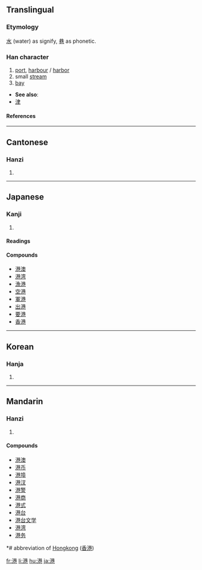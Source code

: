 ==Translingual==
===Etymology===
[[水]] (water) as signify, [[巷]] as phonetic.
===Han character===
{{Han char|rn=85|rad=水|as=09|sn=12|four=3411<sub>7</sub>|canj=水廿金山 (ETCU)}}
# [[port]], [[harbour]] / [[harbor]]
# small [[stream]]
# [[bay]]


* '''See also''':
* [[津]]
====References====
{{Han ref|kx=0635.040|dkj=17783|dj=1042.020|hdz=31668.070|uh=6E2F|ud=28207|bh=B4E4|bd=46308}}

----
==Cantonese==
===Hanzi===
{{yue-hanzi|jyut=|y=gong2}}
# {{defn|Cantonese}}

----
==Japanese==
===Kanji===
{{ja-kanji|grade=3|rs=水09}}
# {{defn|Japanese}} 
====Readings====
{{ja-readings|on=[[こう]] (kō)|kun=[[みなと]] (minato)}}

====Compounds====
*[[港澳]]
*[[港湾]]
*[[漁港]]
*[[空港]]
*[[軍港]]
*[[出港]]
*[[要港]]
*[[香港]]

----
==Korean==
===Hanja===
{{ko-hanja|hangeul=[[항]]|eumhun=|rv=hang|mr=hang|y=hang}}
# {{defn|Korean}}

----
==Mandarin==
===Hanzi===
{{cmn-hanzi|pin=[[gǎng]] ([[gang3]])|wg=kang<sup>3</sup>}}
# {{defn|Mandarin}}

====Compounds====
*[[港澳]]
*[[港币]]
*[[港埠]]
*[[港汊]]
*[[港警]]
*[[港商]]
*[[港式]]
*[[港台]]
*[[港台文学]]
*[[港湾]]
*[[港务]]


*# abbreviation of [[Hongkong]] ([[香港]])

[[fr:港]]
[[li:港]]
[[hu:港]]
[[ja:港]]